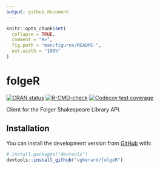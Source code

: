 ```yaml
---
output: github_document
---
```


<!-- README.md is generated from README.Rmd. Please edit that file -->

```r
knitr::opts_chunk$set(
  collapse = TRUE,
  comment = "#>",
  fig.path = "man/figures/README-",
  out.width = "100%"
)
```

# folgeR

<!-- badges: start -->
[![CRAN status](https://www.r-pkg.org/badges/version/folgeR)](https://CRAN.R-project.org/package=folgeR)
[![R-CMD-check](https://github.com/vgherard/folgeR/workflows/R-CMD-check/badge.svg)](https://github.com/vgherard/folgeR/actions)
[![Codecov test coverage](https://codecov.io/gh/vgherard/folgeR/branch/master/graph/badge.svg)](https://codecov.io/gh/vgherard/folgeR?branch=master)
<!-- badges: end -->

Client for the Folger Shakespeare Library API.

## Installation

You can install the development version from [GitHub](https://github.com/) with:

``` r
# install.packages("devtools")
devtools::install_github("vgherard/folgeR")
```
